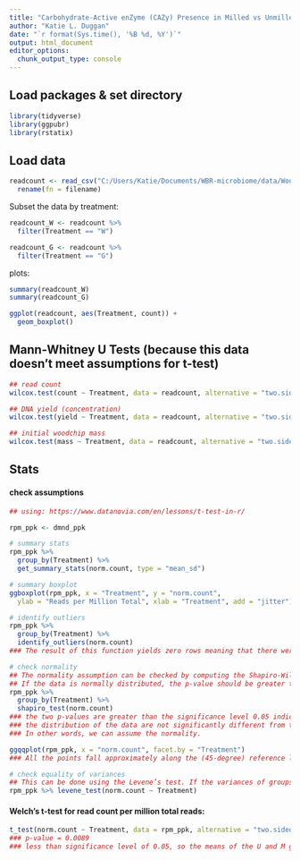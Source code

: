```yaml
---
title: "Carbohydrate-Active enZyme (CAZy) Presence in Milled vs Unmilled Woodchips"
author: "Katie L. Duggan"
date: "`r format(Sys.time(), '%B %d, %Y')`"
output: html_document
editor_options: 
  chunk_output_type: console
---
```


## Load packages & set directory
```r
library(tidyverse)
library(ggpubr)
library(rstatix)
```

## Load data
```r
readcount <- read_csv("C:/Users/Katie/Documents/WBR-microbiome/data/Woodchip_DNAquality.csv") %>%
  rename(fn = filename)
```

Subset the data by treatment:
```r
readcount_W <- readcount %>% 
  filter(Treatment == "W")

readcount_G <- readcount %>% 
  filter(Treatment == "G")
```

plots: 
```r
summary(readcount_W)
summary(readcount_G)

ggplot(readcount, aes(Treatment, count)) +
  geom_boxplot()
```

## Mann-Whitney U Tests (because this data doesn't meet assumptions for t-test)
```r
## read count
wilcox.test(count ~ Treatment, data = readcount, alternative = "two.sided", paired = FALSE, conf.level = 0.95, exact = FALSE)

## DNA yield (concentration)
wilcox.test(yield ~ Treatment, data = readcount, alternative = "two.sided", paired = FALSE, conf.level = 0.95, exact = FALSE)

## initial woodchip mass
wilcox.test(mass ~ Treatment, data = readcount, alternative = "two.sided", paired = FALSE, conf.level = 0.95, exact = FALSE)
```



## Stats

#### check assumptions
```r
## using: https://www.datanovia.com/en/lessons/t-test-in-r/

rpm_ppk <- dmnd_ppk

# summary stats
rpm_ppk %>%
  group_by(Treatment) %>%
  get_summary_stats(norm.count, type = "mean_sd")

# summary boxplot
ggboxplot(rpm_ppk, x = "Treatment", y = "norm.count", 
  ylab = "Reads per Million Total", xlab = "Treatment", add = "jitter")

# identify outliers
rpm_ppk %>% 
  group_by(Treatment) %>% 
  identify_outliers(norm.count) 
### The result of this function yields zero rows meaning that there were not outliers in our database.

# check normality
## The normality assumption can be checked by computing the Shapiro-Wilk test. 
## If the data is normally distributed, the p-value should be greater than 0.05.
rpm_ppk %>% 
  group_by(Treatment) %>% 
  shapiro_test(norm.count)
### the two p-values are greater than the significance level 0.05 indicating that 
### the distribution of the data are not significantly different from the normal distribution. 
### In other words, we can assume the normality.

ggqqplot(rpm_ppk, x = "norm.count", facet.by = "Treatment")
### All the points fall approximately along the (45-degree) reference line, for each group. So we can assume normality of the data.

# check equality of variances
## This can be done using the Levene’s test. If the variances of groups are equal, the p-value should be greater than 0.05.
rpm_ppk %>% levene_test(norm.count ~ Treatment)
```

#### Welch's t-test for read count per million total reads:
```r
t_test(norm.count ~ Treatment, data = rpm_ppk, alternative = "two.sided", paired = FALSE, conf.level = 0.95)
### p-value = 0.0089
### less than significance level of 0.05, so the means of the U and M groups are significantly different from each other.
```

